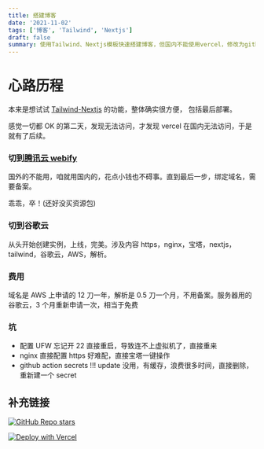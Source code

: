 ```yaml
---
title: 搭建博客
date: '2021-11-02'
tags: ['博客', 'Tailwind', 'Nextjs']
draft: false
summary: 使用Tailwind、Nextjs模板快速搭建博客，但国内不能使用vercel，修改为github action触发谷歌云重新生成页面。
---
```


# 心路历程

本来是想试试 [Tailwind-Nextjs](https://github.com/timlrx/tailwind-nextjs-starter-blog/) 的功能，整体确实很方便，
包括最后部署。

感觉一切都 OK 的第二天，发现无法访问，才发现 vercel 在国内无法访问，于是就有了后续。

### 切到[腾讯云 webify](https://cloud.tencent.com/product/webify)

国外的不能用，咱就用国内的，花点小钱也不碍事。直到最后一步，绑定域名，需要备案。

乖乖，卒！(还好没买资源包)

### 切到谷歌云

从头开始创建实例，上线，完美。涉及内容 https，nginx，宝塔，nextjs，tailwind，谷歌云，AWS，解析。

### 费用

域名是 AWS 上申请的 12 刀一年，解析是 0.5 刀一个月，不用备案。服务器用的谷歌云，3 个月重新申请一次，相当于免费

### 坑

- 配置 UFW 忘记开 22 直接重启，导致连不上虚拟机了，直接重来
- nginx 直接配置 https 好难配，直接宝塔一键操作
- github action secrets !!! update 没用，有缓存，浪费很多时间，直接删除，重新建一个 secret

## 补充链接

[![GitHub Repo stars](https://img.shields.io/github/stars/timlrx/tailwind-nextjs-starter-blog?style=social)](https://GitHub.com/timlrx/tailwind-nextjs-starter-blog/stargazers/)

[![Deploy with Vercel](https://vercel.com/button)](https://vercel.com/new/git/external?repository-url=https://github.com/timlrx/tailwind-nextjs-starter-blog)
